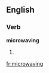 
==English==

===Verb===
'''microwaving'''

# {{present participle of|[[microwave]]}}

[[fr:microwaving]]